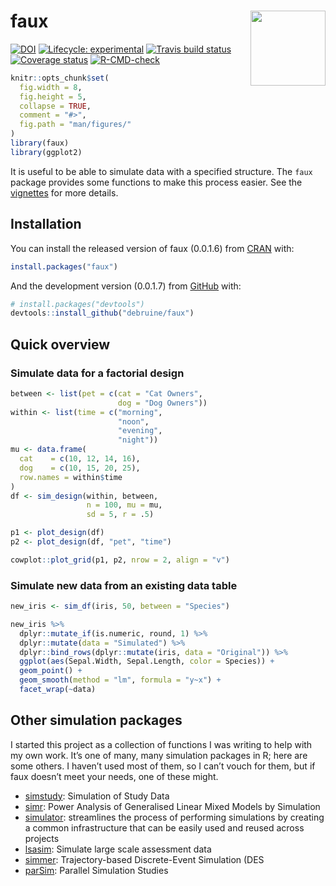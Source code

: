 # faux <img src="reference/figures/logo.png" align="right" alt="" width="120" />
<!-- rmarkdown v1 -->
<!-- README.md is generated from README.Rmd. Please edit that file -->

<!-- badges: start -->
[![DOI](https://zenodo.org/badge/163506566.svg)](https://zenodo.org/badge/latestdoi/163506566)
[![Lifecycle: experimental](https://img.shields.io/badge/lifecycle-stable-green.svg)](https://www.tidyverse.org/lifecycle/#stable)
[![Travis build status](https://travis-ci.org/debruine/faux.svg?branch=master)](https://travis-ci.org/debruine/faux)
[![Coverage status](https://codecov.io/gh/debruine/faux/branch/master/graph/badge.svg)](https://codecov.io/github/debruine/faux?branch=master)
[![R-CMD-check](https://github.com/debruine/faux/workflows/R-CMD-check/badge.svg)](https://github.com/debruine/faux/actions)
<!-- badges: end -->


```r
knitr::opts_chunk$set(
  fig.width = 8,
  fig.height = 5,
  collapse = TRUE,
  comment = "#>",
  fig.path = "man/figures/"
)
library(faux)
library(ggplot2)
```


It is useful to be able to simulate data with a specified structure. The `faux` package provides some functions to make this process easier. See the [vignettes](articles/) for more details.

## Installation

You can install the released version of faux (0.0.1.6) from [CRAN](https://CRAN.R-project.org) with:

``` r
install.packages("faux")
```

And the development version (0.0.1.7) from [GitHub](https://github.com/debruine/faux) with:

``` r
# install.packages("devtools")
devtools::install_github("debruine/faux")
```

## Quick overview

### Simulate data for a factorial design

```r
between <- list(pet = c(cat = "Cat Owners", 
                        dog = "Dog Owners"))
within <- list(time = c("morning", 
                        "noon", 
                        "evening", 
                        "night"))
mu <- data.frame(
  cat    = c(10, 12, 14, 16),
  dog    = c(10, 15, 20, 25),
  row.names = within$time
)
df <- sim_design(within, between, 
                 n = 100, mu = mu, 
                 sd = 5, r = .5)
```


```r
p1 <- plot_design(df)
p2 <- plot_design(df, "pet", "time")

cowplot::plot_grid(p1, p2, nrow = 2, align = "v")
```

### Simulate new data from an existing data table

```r
new_iris <- sim_df(iris, 50, between = "Species") 
```

```r

new_iris %>%
  dplyr::mutate_if(is.numeric, round, 1) %>%
  dplyr::mutate(data = "Simulated") %>%
  dplyr::bind_rows(dplyr::mutate(iris, data = "Original")) %>%
  ggplot(aes(Sepal.Width, Sepal.Length, color = Species)) +
  geom_point() +
  geom_smooth(method = "lm", formula = "y~x") +
  facet_wrap(~data)
```

## Other simulation packages

I started this project as a collection of functions I was writing to help with my own work. It's one of many, many simulation packages in R; here are some others. I haven't used most of them, so I can't vouch for them, but if faux doesn't meet your needs, one of these might.

* [simstudy](https://www.rdatagen.net/page/simstudy/): Simulation of Study Data
* [simr](https://github.com/pitakakariki/simr): Power Analysis of Generalised Linear Mixed Models by Simulation
* [simulator](http://github.com/jacobbien/simulator): streamlines the process of performing simulations by creating a common infrastructure that can be easily used and reused across projects
* [lsasim](https://github.com/tmatta/lsasim): Simulate large scale assessment data 
* [simmer](https://r-simmer.org/): Trajectory-based Discrete-Event Simulation (DES
* [parSim](https://cran.r-project.org/web/packages/parSim/): Parallel Simulation Studies

